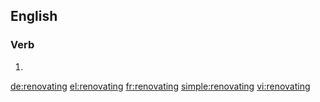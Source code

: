 ==English==

===Verb===
{{head|en}}

# {{present participle of|renovate}}

[[de:renovating]]
[[el:renovating]]
[[fr:renovating]]
[[simple:renovating]]
[[vi:renovating]]